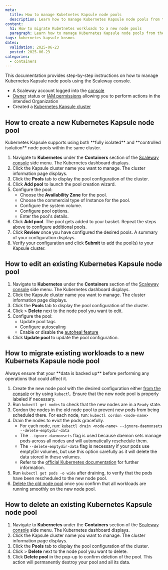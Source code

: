 ```yaml
---
meta:
  title: How to manage Kubetnetes Kapsule node pools
  description: Learn how to manage Kubernetes Kapsule node pools from the Scaleway console.
content:
  h1: How to migrate Kubetnetes workloads to a new node pools
  paragraph: Learn how to manage Kubernetes Kapsule node pools from the Scaleway console.
tags: kubernetes kapsule kosmos
dates:
  validation: 2025-06-23
  posted: 2025-06-23
categories:
  - containers
---
```


This documentation provides step-by-step instructions on how to manage Kubernetes Kapsule node pools using the Scaleway console.

<Macro id="requirements" />

- A Scaleway account logged into the [console](https://console.scaleway.com)
- [Owner](/iam/concepts/#owner) status or [IAM permissions](/iam/concepts/#permission) allowing you to perform actions in the intended Organization
- Created a [Kubernetes Kapsule cluster](/kubernetes/how-to/create-cluster/)

## How to create a new Kubernetes Kapsule node pool

<Message type="tip">
  Kubernetes Kapsule supports using both **fully isolated** and **controlled isolation** node pools within the same cluster.
</Message>

1. Navigate to **Kubernetes** under the **Containers** section of the [Scaleway console](https://console.scaleway.com/) side menu. The Kubernetes dashboard displays.
2. Click the Kapsule cluster name you want to manage. The cluster information page displays.
3. Click the **Pools** tab to display the pool configuration of the cluster.
4. Click **Add pool** to launch the pool creation wizard.
5. Configure the pool:
    - Choose the **Availability Zone** for the pool.
    - Choose the commercial type of Instance for the pool.
    - Configure the system volume.
    - Configure pool options.
    - Enter the pool's details.
6. Click **Add pool**. The pool gets added to your basket. Repeat the steps above to configure additional pools.
7. Click **Review** once you have configured the desired pools. A summary of your configuration displays.
8. Verify your configuration and click **Submit** to add the pool(s) to your Kapsule cluster.

## How to edit an existing Kubernetes Kapsule node pool

1. Navigate to **Kubernetes** under the **Containers** section of the [Scaleway console](https://console.scaleway.com/) side menu. The Kubernetes dashboard displays.
2. Click the Kapsule cluster name you want to manage. The cluster information page displays.
3. Click the **Pools** tab to display the pool configuration of the cluster.
4. Click <Icon name="more" /> > **Delete** next to the node pool you want to edit.
5. Configure the pool:
    - Update pool tags
    - Configure autoscaling
    - Enable or disable the [autoheal feature](/kubernetes/concepts/#autoheal)
6. Click **Update pool** to update the pool configuration.

## How to migrate existing workloads to a new Kubernets Kapsule node pool

<Message type="important">
  Always ensure that your **data is backed up** before performing any operations that could affect it.
</Message>

1. Create the new node pool with the desired configuration either [from the console](/kubernetes/how-to/create-node-pool/) or by using `kubectl`.
    <Message type="tip">
      Ensure that the new node pool is properly labeled if necessary.
    </Message>
2. Run `kubectl get nodes` to check that the new nodes are in a `Ready` state.
3. Cordon the nodes in the old node pool to prevent new pods from being scheduled there. For each node, run: `kubectl cordon <node-name>`
4. Drain the nodes to evict the pods gracefully.
   - For each node, run: `kubectl drain <node-name> --ignore-daemonsets --delete-emptydir-data`
   - The `--ignore-daemonsets` flag is used because daemon sets manage pods across all nodes and will automatically reschedule them.
   - The `--delete-emptydir-data` flag is necessary if your pods use emptyDir volumes, but use this option carefully as it will delete the data stored in these volumes.
   - Refer to the [official Kubernetes documentation](https://kubernetes.io/docs/tasks/administer-cluster/safely-drain-node/) for further information.
5. Run `kubectl get pods -o wide` after draining, to verify that the pods have been rescheduled to the new node pool.
6. [Delete the old node pool](#how-to-delete-an-existing-kubernetes-kapsule-node-pool) once you confirm that all workloads are running smoothly on the new node pool.

## How to delete an existing Kubernetes Kapsule node pool

1. Navigate to **Kubernetes** under the **Containers** section of the [Scaleway console](https://console.scaleway.com/) side menu. The Kubernetes dashboard displays.
2. Click the Kapsule cluster name you want to manage. The cluster information page displays.
3. Click the **Pools** tab to display the pool configuration of the cluster.
4. Click <Icon name="more" /> > **Delete** next to the node pool you want to delete.
5. Click **Delete pool** in the pop-up to confirm deletion of the pool.
    <Message type="important">
      This action will permanently destroy your pool and all its data.
    </Message>